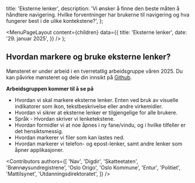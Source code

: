 

  title: 'Eksterne lenker',
  description:
    'Vi ønsker å finne den beste måten å håndtere navigering. Hvilke forventninger har brukerne til navigering og hva fungerer best i de ulike kontekstene?',
};

  <MenuPageLayout
    content={children}
    data={{
      title: 'Eksterne lenker',
      date: '29. januar 2025',
    }}
  />
);

## Hvordan markere og bruke eksterne lenker?
Mønsteret er under arbeid i en tverretatlig arbeidsgruppe våren 2025. Du kan påvirke mønsteret og dele din innsikt på [Github](https://github.com/digdir/designsystemet/discussions/2294). 

**Arbeidsgruppen kommer til å se på**
- Hvordan vi skal markere eksterne lenker. Enten ved bruk av visuelle indikatorer som ikon, tekstbeskrivelse eller andre virkemidler.
- Hvordan vi sikrer at eksterne lenker er tilgjengelige for alle brukere.
- Språk - Hvordan skriver vi lenketekstene.
- Hvordan formidler vi at noe åpnes i ny fane/vindu, og i hvilke tilfeller er det hensiktsmessig.
- Hvordan markerer vi filer som kan lastes ned.
- Hvordan markerer vi telefon- og epost-lenker, samt andre lenker som åpner applikasjoner.


<Contributors
  authors={[
    'Nav',
    'Digdir',
    'Skatteetaten',
    'Brønnøysundregistrene',
    'Oslo Origo',
    'Oslo Kommune',
    'Entur',
    'Politiet',
    'Mattilsynet',
    'Utdanningsdirektoratet',
  ]}
/>